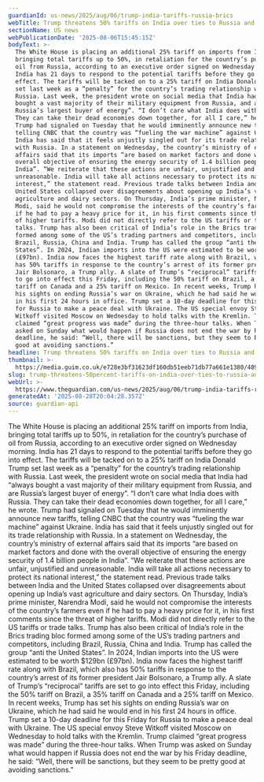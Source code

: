 ```yaml
---
guardianId: us-news/2025/aug/06/trump-india-tariffs-russia-brics
webTitle: Trump threatens 50% tariffs on India over ties to Russia and Brics bloc
sectionName: US news
webPublicationDate: '2025-08-06T15:45:15Z'
bodyText: >-
  The White House is placing an additional 25% tariff on imports from India,
  bringing total tariffs up to 50%, in retaliation for the country’s purchase of
  oil from Russia, according to an executive order signed on Wednesday morning.
  India has 21 days to respond to the potential tariffs before they go into
  effect. The tariffs will be tacked on to a 25% tariff on India Donald Trump
  set last week as a “penalty” for the country’s trading relationship with
  Russia. Last week, the president wrote on social media that India had “always
  bought a vast majority of their military equipment from Russia, and are
  Russia’s largest buyer of energy”. “I don’t care what India does with Russia.
  They can take their dead economies down together, for all I care,” he wrote.
  Trump had signaled on Tuesday that he would imminently announce new tariffs,
  telling CNBC that the country was “fueling the war machine” against Ukraine.
  India has said that it feels unjustly singled out for its trade relationship
  with Russia. In a statement on Wednesday, the country’s ministry of external
  affairs said that its imports “are based on market factors and done with the
  overall objective of ensuring the energy security of 1.4 billion people in
  India”. “We reiterate that these actions are unfair, unjustified and
  unreasonable. India will take all actions necessary to protect its national
  interest,” the statement read. Previous trade talks between India and the
  United States collapsed over disagreements about opening up India’s vast
  agriculture and dairy sectors. On Thursday, India’s prime minister, Narendra
  Modi, said he would not compromise the interests of the country’s farmers even
  if he had to pay a heavy price for it, in his first comments since the threat
  of higher tariffs. Modi did not directly refer to the US tariffs or trade
  talks. Trump has also been critical of India’s role in the Brics trading bloc
  formed among some of the US’s trading partners and competitors, including
  Brazil, Russia, China and India. Trump has called the group “anti the United
  States”. In 2024, Indian imports into the US were estimated to be worth $129bn
  (£97bn). India now faces the highest tariff rate along with Brazil, which also
  has 50% tariffs in response to the country’s arrest of its former president
  Jair Bolsonaro, a Trump ally. A slate of Trump’s “reciprocal” tariffs are set
  to go into effect this Friday, including the 50% tariff on Brazil, a 35%
  tariff on Canada and a 25% tariff on Mexico. In recent weeks, Trump has set
  his sights on ending Russia’s war on Ukraine, which he had said he would end
  in his first 24 hours in office. Trump set a 10-day deadline for this Friday
  for Russia to make a peace deal with Ukraine. The US special envoy Steve
  Witkoff visited Moscow on Wednesday to hold talks with the Kremlin. Trump
  claimed “great progress was made” during the three-hour talks. When Trump was
  asked on Sunday what would happen if Russia does not end the war by his Friday
  deadline, he said: “Well, there will be sanctions, but they seem to be pretty
  good at avoiding sanctions.”
headline: Trump threatens 50% tariffs on India over ties to Russia and Brics bloc
thumbnail: >-
  https://media.guim.co.uk/e728e3bf31623df160db51eeb71db77a661e1380/489_0_4396_3520/500.jpg
slug: trump-threatens-50percent-tariffs-on-india-over-ties-to-russia-and-brics-bloc
webUrl: >-
  https://www.theguardian.com/us-news/2025/aug/06/trump-india-tariffs-russia-brics
generatedAt: '2025-08-28T20:04:28.357Z'
source: guardian-api
---
```

The White House is placing an additional 25% tariff on imports from India, bringing total tariffs up to 50%, in retaliation for the country’s purchase of oil from Russia, according to an executive order signed on Wednesday morning. India has 21 days to respond to the potential tariffs before they go into effect. The tariffs will be tacked on to a 25% tariff on India Donald Trump set last week as a “penalty” for the country’s trading relationship with Russia. Last week, the president wrote on social media that India had “always bought a vast majority of their military equipment from Russia, and are Russia’s largest buyer of energy”. “I don’t care what India does with Russia. They can take their dead economies down together, for all I care,” he wrote. Trump had signaled on Tuesday that he would imminently announce new tariffs, telling CNBC that the country was “fueling the war machine” against Ukraine. India has said that it feels unjustly singled out for its trade relationship with Russia. In a statement on Wednesday, the country’s ministry of external affairs said that its imports “are based on market factors and done with the overall objective of ensuring the energy security of 1.4 billion people in India”. “We reiterate that these actions are unfair, unjustified and unreasonable. India will take all actions necessary to protect its national interest,” the statement read. Previous trade talks between India and the United States collapsed over disagreements about opening up India’s vast agriculture and dairy sectors. On Thursday, India’s prime minister, Narendra Modi, said he would not compromise the interests of the country’s farmers even if he had to pay a heavy price for it, in his first comments since the threat of higher tariffs. Modi did not directly refer to the US tariffs or trade talks. Trump has also been critical of India’s role in the Brics trading bloc formed among some of the US’s trading partners and competitors, including Brazil, Russia, China and India. Trump has called the group “anti the United States”. In 2024, Indian imports into the US were estimated to be worth $129bn (£97bn). India now faces the highest tariff rate along with Brazil, which also has 50% tariffs in response to the country’s arrest of its former president Jair Bolsonaro, a Trump ally. A slate of Trump’s “reciprocal” tariffs are set to go into effect this Friday, including the 50% tariff on Brazil, a 35% tariff on Canada and a 25% tariff on Mexico. In recent weeks, Trump has set his sights on ending Russia’s war on Ukraine, which he had said he would end in his first 24 hours in office. Trump set a 10-day deadline for this Friday for Russia to make a peace deal with Ukraine. The US special envoy Steve Witkoff visited Moscow on Wednesday to hold talks with the Kremlin. Trump claimed “great progress was made” during the three-hour talks. When Trump was asked on Sunday what would happen if Russia does not end the war by his Friday deadline, he said: “Well, there will be sanctions, but they seem to be pretty good at avoiding sanctions.”
